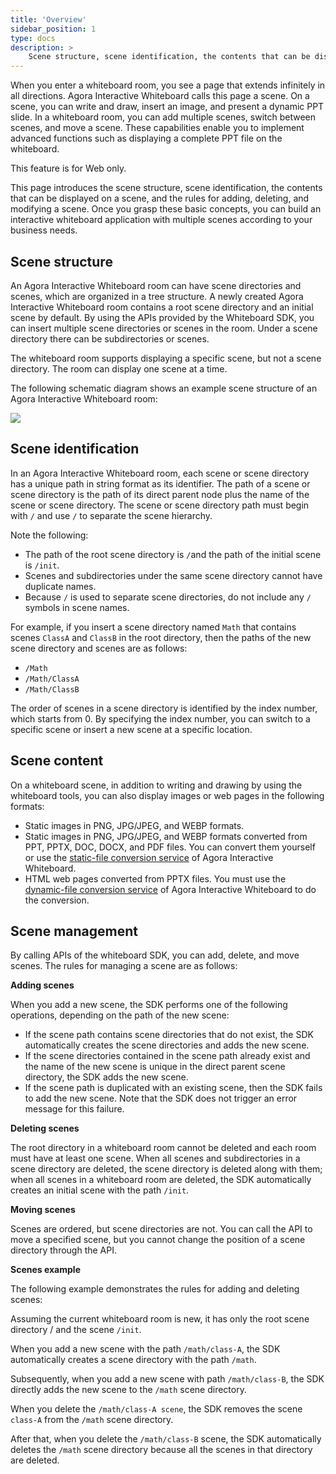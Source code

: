 ```yaml
---
title: 'Overview'
sidebar_position: 1
type: docs
description: >
    Scene structure, scene identification, the contents that can be displayed on a scene, and the rules for adding, deleting, and modifying a scene.
---
```


When you enter a whiteboard room, you see a page that extends infinitely in all directions. Agora Interactive Whiteboard calls this page a scene. On a scene, you can write and draw, insert an image, and present a dynamic PPT slide. In a whiteboard room, you can add multiple scenes, switch between scenes, and move a scene. These capabilities enable you to implement advanced functions such as displaying a complete PPT file on the whiteboard.

<PlatformWrapper notAllowed="web">
This feature is for Web only.
</PlatformWrapper>
<PlatformWrapper platform="web">

This page introduces the scene structure, scene identification, the contents that can be displayed on a scene, and the rules for adding, deleting, and modifying a scene. Once you grasp these basic concepts, you can build an interactive whiteboard application with multiple scenes according to your business needs.

## Scene structure

An Agora Interactive Whiteboard room can have scene directories and scenes, which are organized in a tree structure. A newly created Agora Interactive Whiteboard room contains a root scene directory and an initial scene by default. By using the APIs provided by the Whiteboard SDK, you can insert multiple scene directories or scenes in the room. Under a scene directory there can be subdirectories or scenes.

The whiteboard room supports displaying a specific scene, but not a scene directory. The room can display one scene at a time.

The following schematic diagram shows an example scene structure of an Agora Interactive Whiteboard room:

![](https://web-cdn.agora.io/docs-files/1632282998256)

## Scene identification

In an Agora Interactive Whiteboard room, each scene or scene directory has a unique path in string format as its identifier. The path of a scene or scene directory is the path of its direct parent node plus the name of the scene or scene directory. The scene or scene directory path must begin with `/` and use `/` to separate the scene hierarchy.

Note the following:

- The path of the root scene directory is `/`and the path of the initial scene is `/init`.
- Scenes and subdirectories under the same scene directory cannot have duplicate names.
- Because `/` is used to separate scene directories, do not include any `/` symbols in scene names.

For example, if you insert a scene directory named `Math` that contains scenes `ClassA` and `ClassB` in the root directory, then the paths of the new scene directory and scenes are as follows:

- `/Math`
- `/Math/ClassA`
- `/Math/ClassB`

The order of scenes in a scene directory is identified by the index number, which starts from 0. By specifying the index number, you can switch to a specific scene or insert a new scene at a specific location.

## Scene content

On a whiteboard scene, in addition to writing and drawing by using the whiteboard tools, you can also display images or web pages in the following formats:

- Static images in PNG, JPG/JPEG, and WEBP formats.
- Static images in PNG, JPG/JPEG, and WEBP formats converted from PPT, PPTX, DOC, DOCX, and PDF files. You can convert them yourself or use the [static-file conversion service](../reference/whiteboard-api/file-conversion#static-file-conversion) of Agora Interactive Whiteboard.
- HTML web pages converted from PPTX files. You must use the [dynamic-file conversion service](../reference/whiteboard-api/file-conversion#dynamic-file-conversion) of Agora Interactive Whiteboard to do the conversion.

## Scene management 

By calling APIs of the whiteboard SDK, you can add, delete, and move scenes. The rules for managing a scene are as follows:

**Adding scenes**

When you add a new scene, the SDK performs one of the following operations, depending on the path of the new scene:

- If the scene path contains scene directories that do not exist, the SDK automatically creates the scene directories and adds the new scene.
- If the scene directories contained in the scene path already exist and the name of the new scene is unique in the direct parent scene directory, the SDK adds the new scene.
- If the scene path is duplicated with an existing scene, then the SDK fails to add the new scene. Note that the SDK does not trigger an error message for this failure. 

**Deleting scenes**

The root directory in a whiteboard room cannot be deleted and each room must have at least one scene. When all scenes and subdirectories in a scene directory are deleted, the scene directory is deleted along with them; when all scenes in a whiteboard room are deleted, the SDK automatically creates an initial scene with the path `/init`.

**Moving scenes**

Scenes are ordered, but scene directories are not. You can call the API to move a specified scene, but you cannot change the position of a scene directory through the API.

**Scenes example**

The following example demonstrates the rules for adding and deleting scenes:

Assuming the current whiteboard room is new, it has only the root scene directory / and the scene `/init`.

When you add a new scene with the path `/math/class-A`, the SDK automatically creates a scene directory with the path `/math`.

Subsequently, when you add a new scene with path `/math/class-B`, the SDK directly adds the new scene to the `/math` scene directory.

When you delete the `/math/class-A scene`, the SDK removes the scene `class-A` from the `/math` scene directory.

After that, when you delete the `/math/class-B` scene, the SDK automatically deletes the `/math` scene directory because all the scenes in that directory are deleted.

</PlatformWrapper>